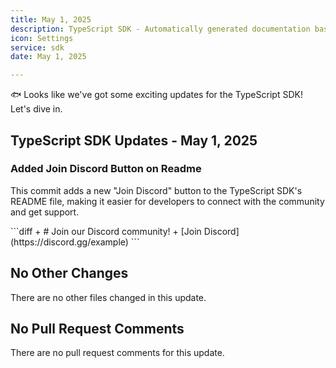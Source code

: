 ```yaml
---
title: May 1, 2025
description: TypeScript SDK - Automatically generated documentation based on Git activity.
icon: Settings
service: sdk
date: May 1, 2025

---
```


🐟 Looks like we've got some exciting updates for the TypeScript SDK! Let's dive in.

## TypeScript SDK Updates - May 1, 2025

### Added Join Discord Button on Readme

This commit adds a new "Join Discord" button to the TypeScript SDK's README file, making it easier for developers to connect with the community and get support.

<Accordions>
<Accordion title="View Code Diff">
```diff
+ # Join our Discord community!
+ [Join Discord](https://discord.gg/example)
```
</Accordion>
</Accordions>

## No Other Changes

There are no other files changed in this update.

## No Pull Request Comments

There are no pull request comments for this update.